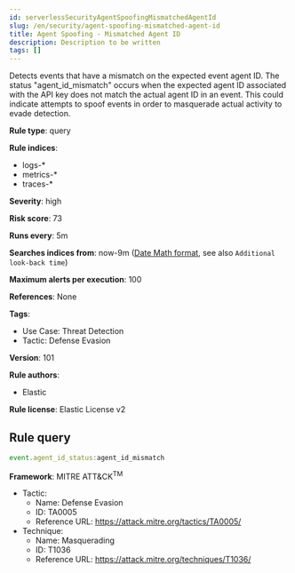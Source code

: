 ```yaml
---
id: serverlessSecurityAgentSpoofingMismatchedAgentId
slug: /en/security/agent-spoofing-mismatched-agent-id
title: Agent Spoofing - Mismatched Agent ID
description: Description to be written
tags: []
---
```


<div id="agent-spoofing-mismatched-agent-id"></div>

Detects events that have a mismatch on the expected event agent ID. The status "agent_id_mismatch" occurs when the expected agent ID associated with the API key does not match the actual agent ID in an event. This could indicate attempts to spoof events in order to masquerade actual activity to evade detection.

**Rule type**: query

**Rule indices**: 

* logs-*
* metrics-*
* traces-*

**Severity**: high

**Risk score**: 73

**Runs every**: 5m

**Searches indices from**: now-9m ([Date Math format](((ref))/common-options.html#date-math), see also <DocLink id="serverlessSecurityRulesUiCreate" section="set-the-rules-schedule">`Additional look-back time`</DocLink>)

**Maximum alerts per execution**: 100

**References**: None

**Tags**: 

* Use Case: Threat Detection
* Tactic: Defense Evasion

**Version**: 101

**Rule authors**: 

* Elastic

**Rule license**: Elastic License v2

## Rule query

```js
event.agent_id_status:agent_id_mismatch

```

**Framework**: MITRE ATT&CK<sup>TM</sup>

* Tactic:
    * Name: Defense Evasion
    * ID: TA0005
    * Reference URL: https://attack.mitre.org/tactics/TA0005/
* Technique:
    * Name: Masquerading
    * ID: T1036
    * Reference URL: https://attack.mitre.org/techniques/T1036/

